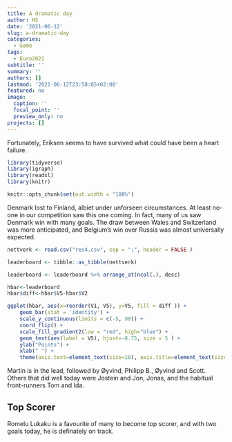 ```yaml
---
title: A dramatic day
author: HS
date: '2021-06-12'
slug: a-dramatic-day
categories:
  - Game
tags:
  - Euro2021
subtitle: ''
summary: ''
authors: []
lastmod: '2021-06-12T23:58:05+02:00'
featured: no
image:
  caption: ''
  focal_point: ''
  preview_only: no
projects: []
---
```


Fortunately, Eriksen seems to have survived what could have been a heart failure. 

```r

library(tidyverse)
library(igraph)
library(readxl)
library(knitr)

knitr::opts_chunk$set(out.width = "100%")

```

Denmark lost to Finland, albiet under unforseen circumstances. At least no-one in our competition saw this one coming. In fact, many of us saw Denmark win with many goals. The draw between Wales and Switzerland was more anticipated, and Belgium's win over Russia was almost universally expected. 

```r

nettverk <- read.csv("res4.csv", sep = ";", header = FALSE )

leaderboard <- tibble::as_tibble(nettverk)

leaderboard <- leaderboard %>% arrange_at(ncol(.), desc)

hbar<-leaderboard 
hbar$diff<-hbar$V5-hbar$V2

ggplot(hbar, aes(x=reorder(V1, V5), y=V5, fill = diff )) + 
    geom_bar(stat = 'identity') + 
    scale_y_continuous(limits = c(-5, 90)) +
    coord_flip() + 
    scale_fill_gradient2(low = "red", high="blue") +
    geom_text(aes(label = V5), hjust=-0.75, size = 5 ) + 
    ylab("Points") +
    xlab(" ") +
    theme(axis.text=element_text(size=18), axis.title=element_text(size=18,face="bold"))

```
Martin is in the lead, followed by Øyvind, Philipp B., Øyvind and Scott. Others that did well today were Jostein and Jon, Jonas, and the habitual front-runners Tom and Ida. 

## Top Scorer

Romelu Lukaku is a favourite of many to become top scorer, and with two goals today, he is definately on track.